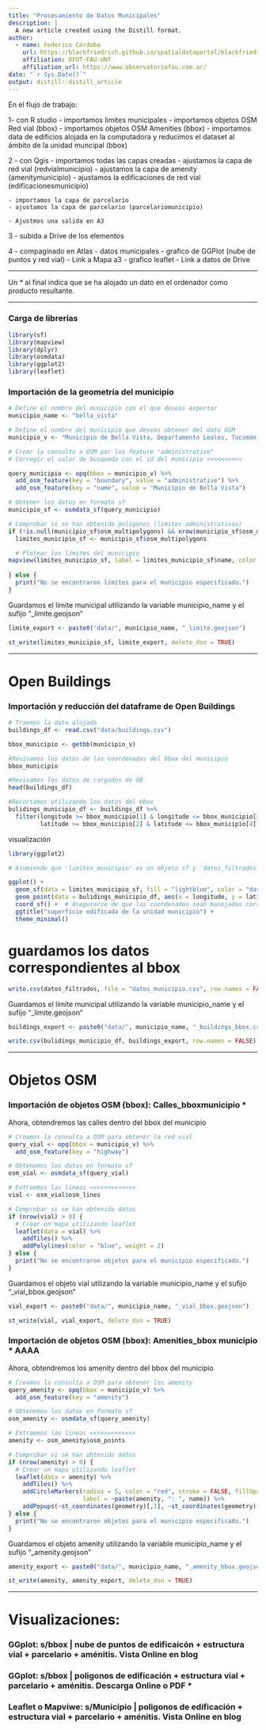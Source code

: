 ```yaml
---
title: "Procesamiento de Datos Municipales"
description: |
  A new article created using the Distill format.
author:
  - name: Federico Córdoba 
    url: https://blackfriedrich.github.io/spatialdataportal/blackfriedrich.html
    affiliation: OFUT-FAU-UNT
    affiliation_url: https://www.observatoriofau.com.ar/
date: "`r Sys.Date()`"
output: distill::distill_article
---
```


En el flujo de trabajo:

1- con R studio 
    - importamos limites municipales
    - importamos objetos OSM Red vial (bbox)
    - importamos objetos OSM Amenities (bbox)
    - importamos data de edificios alojada en la computadora y reducimos el dataset al ámbito de la unidad muncipal (bbox)

2 - con Qgis
    - importamos todas las capas creadas
    - ajustamos la capa de red vial (redvialmunicipio)
    - ajustamos la capa de amenity (amenitymunicipio)
    - ajustamos la edificaciones de red vial (edificacionesmunicipio)
    
    - importamos la capa de parcelario
    - ajustamos la capa de parcelario (parcelariomunicipio)
    
    - Ajustmos una salida en A3
    
3 - subida a Drive de los elementos

4 - compaginado en Atlas
    - datos municipales
    - grafico de GGPlot (nube de puntos y red vial)
    - Link a Mapa a3
    - grafico leaflet
    - Link a datos de Drive
    
------------------------------------

Un * al final indica que se ha alojado un dato en el ordenador como producto resultante.

------------------------------------

### Carga de librerías

```r
library(sf)
library(mapview)
library(dplyr)
library(osmdata)
library(ggplot2)
library(leaflet)
```

### Importación de la geometría del municipio


```r
# Define el nombre del municipio con el que deseas exportar
municipio_name <- "bella_vista"
```

```r
# Define el nombre del municipio que deseas obtener del dato OSM
municipio_v <- "Municipio de Bella Vista, Departamento Leales, Tucumán, T4113, Argentina"
```

```r
# Crear la consulta a OSM por los feature "administrative"
# Corregir el valor de busqueda con el id del municipio <<<<<<<<<<

query_municipio <- opq(bbox = municipio_v) %>%
  add_osm_feature(key = "boundary", value = "administrative") %>%
  add_osm_feature(key = "name", value = "Municipio de Bella Vista")

```

```r
# Obtener los datos en formato sf
municipio_sf <- osmdata_sf(query_municipio)
```

```r
# Comprobar si se han obtenido polígonos (limites administrativos)
if (!is.null(municipio_sf$osm_multipolygons) && nrow(municipio_sf$osm_multipolygons) > 0) {
  limites_municipio_sf <- municipio_sf$osm_multipolygons

  # Plotear los límites del municipio
mapview(limites_municipio_sf, label = limites_municipio_sf$name, color = "red", col.regions = "red", alpha.regions = .05)
  
} else {
  print("No se encontraron límites para el municipio especificado.")
}
```
Guardamos el límite municipal utilizando la variable municipio_name y el sufijo "_limite.geojson"

```r
limite_export <- paste0("data/", municipio_name, "_limite.geojson")

st_write(limites_municipio_sf, limite_export, delete_dsn = TRUE)
```

-------------------------------------------

# Open Buildings

### Importación y reducción del dataframe de Open Buildings


```r
# Traemos la data alojada
buildings_df <- read.csv("data/buildings.csv")
```
```r
bbox_municipio <- getbb(municipio_v)
```

```r
#Revisamos los datos de las coordenadas del bbox del municipio
bbox_municipio
```

```r
#Revisamos los datos de cargados de OB
head(buildings_df)
```

```r
#Recortamos utilizando los datos del bbox
bulidings_municipio_df <- buildings_df %>%
  filter(longitude >= bbox_municipio[1] & longitude <= bbox_municipio[3] &
         latitude >= bbox_municipio[2] & latitude <= bbox_municipio[4])
```

visualización

```r
library(ggplot2)

# Asumiendo que 'limites_municipio' es un objeto sf y 'datos_filtrados' es un dataframe

ggplot() +
  geom_sf(data = limites_municipio_sf, fill = "lightblue", color = "darkblue") +
  geom_point(data = bulidings_municipio_df, aes(x = longitude, y = latitude)) +
  coord_sf() +  # Asegurarse de que las coordenadas sean manejadas correctamente
  ggtitle("superficie edificada de la unidad municipio") +
  theme_minimal()
```


# guardamos los datos correspondientes al bbox


```r
write.csv(datos_filtrados, file = "datos_municipio.csv", row.names = FALSE)
```


Guardamos el límite municipal utilizando la variable municipio_name y el sufijo "_limite.geojson"

```r
buildings_export <- paste0("data/", municipio_name, "_buildings_bbox.csv")

write.csv(bulidings_municipio_df, buildings_export, row.names = FALSE)
```

------------------------------------------------------

# Objetos OSM

### Importación de objetos OSM (bbox): Calles_bboxmunicipio *

Ahora, obtendremos las calles dentro del bbox del municipio

```r
# Creamos la consulta a OSM para obtener la red vial
query_vial <- opq(bbox = municipio_v) %>%
  add_osm_feature(key = "highway")
```

```r
# Obtenemos los datos en formato sf
osm_vial <- osmdata_sf(query_vial)
```

```r
# Extraemos las lineas <<<<<<<<<<<<<
vial <- osm_vial$osm_lines
```

```r
# Comprobar si se han obtenido datos
if (nrow(vial) > 0) {
  # Crear un mapa utilizando leaflet
  leaflet(data = vial) %>%
    addTiles() %>%
    addPolylines(color = "blue", weight = 2)
} else {
  print("No se encontraron objetos para el municipio especificado.")
}
```

Guardamos el objeto vial utilizando la variable municipio_name y el sufijo "_vial_bbox.geojson"

```r
vial_export <- paste0("data/", municipio_name, "_vial_bbox.geojson")

st_write(vial, vial_export, delete_dsn = TRUE)
```

### Importación de objetos OSM (bbox): Amenities_bbox municipio * AAAA


Ahora, obtendremos los amenity dentro del bbox del municipio

```r
# Creamos la consulta a OSM para obtener los amenity
query_amenity <- opq(bbox = municipio_v) %>%
  add_osm_feature(key = "amenity")
```

```r
# Obtenemos los datos en formato sf
osm_amenity <- osmdata_sf(query_amenity)
```

```r
# Extraemos las lineas <<<<<<<<<<<<<
amenity <- osm_amenity$osm_points
```

```r
# Comprobar si se han obtenido datos
if (nrow(amenity) > 0) {
  # Crear un mapa utilizando leaflet
  leaflet(data = amenity) %>%
    addTiles() %>%
    addCircleMarkers(radius = 5, color = "red", stroke = FALSE, fillOpacity = 0.7, 
                     label = ~paste(amenity, ": ", name)) %>%
    addPopups(~st_coordinates(geometry)[,1], ~st_coordinates(geometry)[,2], ~paste(amenity))
} else {
  print("No se encontraron objetos para el municipio especificado.")
}
```

Guardamos el objeto amenity utilizando la variable municipio_name y el sufijo "_amenity.geojson"

```r
amenity_export <- paste0("data/", municipio_name, "_amenity_bbox.geojson")

st_write(amenity, amenity_export, delete_dsn = TRUE)
```

------------------------------------------------------- 

# Visualizaciones:

### GGplot: s/bbox | nube de puntos de edificaicón + estructura vial + parcelario + aménitis. Vista Online en blog

### GGplot: s/bbox | poligonos de edificación + estructura vial + parcelario + aménitis. Descarga Online o PDF *


### Leaflet o Mapviwe: s/Municipio | poligonos de edificación + estructura vial + parcelario + aménitis. Vista Online en blog



